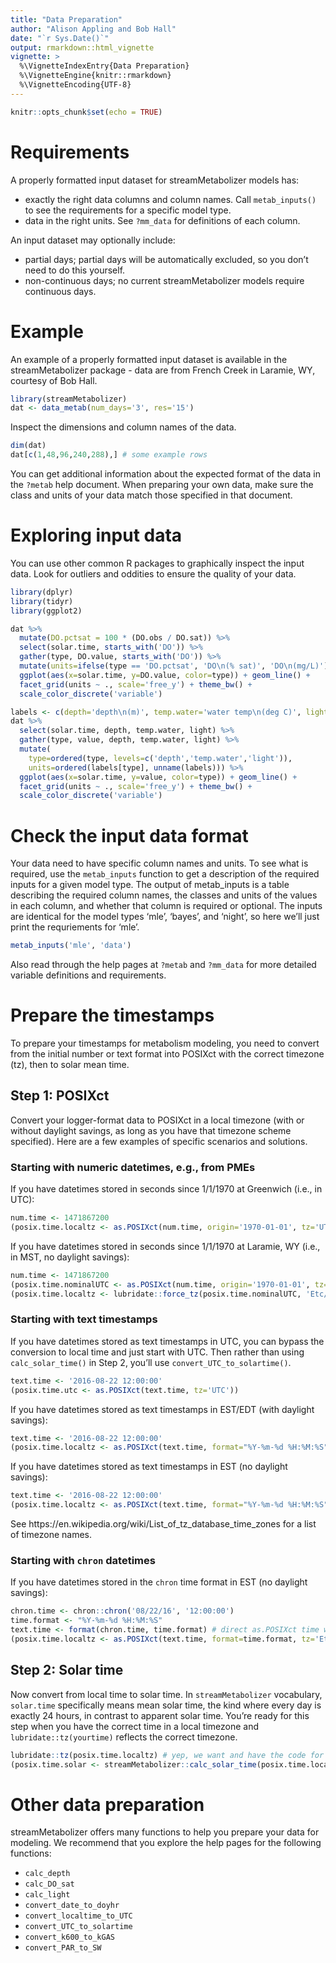 ```yaml
---
title: "Data Preparation"
author: "Alison Appling and Bob Hall"
date: "`r Sys.Date()`"
output: rmarkdown::html_vignette
vignette: >
  %\VignetteIndexEntry{Data Preparation}
  %\VignetteEngine{knitr::rmarkdown}
  %\VignetteEncoding{UTF-8}
---
```


```r
knitr::opts_chunk$set(echo = TRUE)
```

# Requirements

A properly formatted input dataset for streamMetabolizer models has:

* exactly the right data columns and column names. Call `metab_inputs()` to see the requirements for a specific model type.
* data in the right units. See `?mm_data` for definitions of each column.

An input dataset may optionally include:

* partial days; partial days will be automatically excluded, so you don't need to do this yourself.
* non-continuous days; no current streamMetabolizer models require continuous days.

# Example

An example of a properly formatted input dataset is available in the
streamMetabolizer package - data are from French Creek in Laramie, WY, courtesy
of Bob Hall.
```r
library(streamMetabolizer)
dat <- data_metab(num_days='3', res='15')
```

Inspect the dimensions and column names of the data.
```r
dim(dat)
dat[c(1,48,96,240,288),] # some example rows
```

You can get additional information about the expected format of the data in the `?metab` help document.
When preparing your own data, make sure the class and units of your data match those specified in that document.

# Exploring input data

You can use other common R packages to graphically inspect the input data. Look for outliers and oddities to ensure the quality of your data.

```r
library(dplyr)
library(tidyr)
library(ggplot2)
```

```r
dat %>% 
  mutate(DO.pctsat = 100 * (DO.obs / DO.sat)) %>%
  select(solar.time, starts_with('DO')) %>%
  gather(type, DO.value, starts_with('DO')) %>%
  mutate(units=ifelse(type == 'DO.pctsat', 'DO\n(% sat)', 'DO\n(mg/L)')) %>%
  ggplot(aes(x=solar.time, y=DO.value, color=type)) + geom_line() + 
  facet_grid(units ~ ., scale='free_y') + theme_bw() +
  scale_color_discrete('variable')
```

```r
labels <- c(depth='depth\n(m)', temp.water='water temp\n(deg C)', light='PAR\n(umol m^-2 s^-1)')
dat %>% 
  select(solar.time, depth, temp.water, light) %>%
  gather(type, value, depth, temp.water, light) %>%
  mutate(
    type=ordered(type, levels=c('depth','temp.water','light')),
    units=ordered(labels[type], unname(labels))) %>%
  ggplot(aes(x=solar.time, y=value, color=type)) + geom_line() + 
  facet_grid(units ~ ., scale='free_y') + theme_bw() +
  scale_color_discrete('variable')
```

# Check the input data format

Your data need to have specific column names and units. To see what is required,
use the `metab_inputs` function to get a description of the required inputs for
a given model type. The output of metab_inputs is a table describing the
required column names, the classes and units of the values in each column, and
whether that column is required or optional. The inputs are identical for the
model types 'mle', 'bayes', and 'night', so here we'll just print the
requriements for 'mle'.
```r
metab_inputs('mle', 'data')
```

Also read through the help pages at `?metab` and `?mm_data` for more detailed variable definitions and requirements.

# Prepare the timestamps

To prepare your timestamps for metabolism modeling, you need to convert from the
initial number or text format into POSIXct with the correct timezone (tz), then
to solar mean time.

## Step 1: POSIXct

Convert your logger-format data to POSIXct in a local timezone (with or without
daylight savings, as long as you have that timezone scheme specified). Here are
a few examples of specific scenarios and solutions.

### Starting with numeric datetimes, e.g., from PMEs

If you have datetimes stored in seconds since 1/1/1970 at Greenwich (i.e., in UTC):
```r
num.time <- 1471867200
(posix.time.localtz <- as.POSIXct(num.time, origin='1970-01-01', tz='UTC'))
```

If you have datetimes stored in seconds since 1/1/1970 at Laramie, WY (i.e., in MST, no daylight savings):
```r
num.time <- 1471867200
(posix.time.nominalUTC <- as.POSIXct(num.time, origin='1970-01-01', tz='UTC')) # the numbers get treated as UTC no matter what tz you request
(posix.time.localtz <- lubridate::force_tz(posix.time.nominalUTC, 'Etc/GMT+7')) # +7 = mountain standard time
```


### Starting with text timestamps

If you have datetimes stored as text timestamps in UTC, you can bypass the conversion to local time and just start with UTC. Then rather than using `calc_solar_time()` in Step 2, you'll use `convert_UTC_to_solartime()`.
```r
text.time <- '2016-08-22 12:00:00'
(posix.time.utc <- as.POSIXct(text.time, tz='UTC'))
```

If you have datetimes stored as text timestamps in EST/EDT (with daylight savings):
```r
text.time <- '2016-08-22 12:00:00'
(posix.time.localtz <- as.POSIXct(text.time, format="%Y-%m-%d %H:%M:%S", tz='America/New_York'))
```

If you have datetimes stored as text timestamps in EST (no daylight savings):
```r
text.time <- '2016-08-22 12:00:00'
(posix.time.localtz <- as.POSIXct(text.time, format="%Y-%m-%d %H:%M:%S", tz='Etc/GMT+5'))
```

See https://en.wikipedia.org/wiki/List_of_tz_database_time_zones for a list of timezone names.


### Starting with `chron` datetimes

If you have datetimes stored in the `chron` time format in EST (no daylight savings):
```r
chron.time <- chron::chron('08/22/16', '12:00:00')
time.format <- "%Y-%m-%d %H:%M:%S"
text.time <- format(chron.time, time.format) # direct as.POSIXct time works poorly
(posix.time.localtz <- as.POSIXct(text.time, format=time.format, tz='Etc/GMT+5'))
```

## Step 2: Solar time

Now convert from local time to solar time. In `streamMetabolizer` vocabulary, 
`solar.time` specifically means mean solar time, the kind where every day is 
exactly 24 hours, in contrast to apparent solar time. You're ready for this step
when you have the correct time in a local timezone and `lubridate::tz(yourtime)`
reflects the correct timezone.

```r
lubridate::tz(posix.time.localtz) # yep, we want and have the code for EST
(posix.time.solar <- streamMetabolizer::calc_solar_time(posix.time.localtz, longitude=-106.3))
```

# Other data preparation

streamMetabolizer offers many functions to help you prepare your data for modeling. We recommend that you explore the help pages for the following functions:

* `calc_depth`
* `calc_DO_sat`
* `calc_light`
* `convert_date_to_doyhr`
* `convert_localtime_to_UTC`
* `convert_UTC_to_solartime`
* `convert_k600_to_kGAS`
* `convert_PAR_to_SW`
